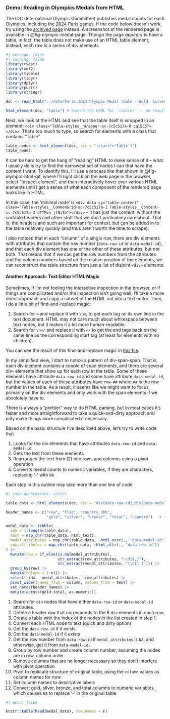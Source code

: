 

::: demo

### Demo: Reading in Olympics Medals from HTML {-}

The IOC (International Olympic Committee) publishes medal counts for each Olympics, including the [2024 Paris games](https://www.olympics.com/en/olympic-games/paris-2024/medals). 
If the code below doesn't work, try using the [archived page](../data/Paris 2024 Olympic Medal Table - Gold, Silver & Bronze.html) instead. 
A screenshot of the rendered page is available in @fig-olympic-medal-page. 
Though the page *appears* to have a table, in fact, the table does not make use of an HTML table element; instead, each row is a series of `div` elements

```r
#| message: false
#| warning: false
library(rvest)
library(xml2)
library(tibble)
library(tidyr)
library(dplyr)
library(purrr)
library(stringr)

doc <- read_html("../data/Paris 2024 Olympic Medal Table - Gold, Silver & Bronze.html")

html_element(doc, "table") # Search the HTML for `<table>` -- no results
```


Next, we look at the HTML and see that the table itself is wrapped in an element: `<div class="Table-styles__Wrapper-sc-7c5c517a-0 cqlSCS"></div>`. 
That's too much to type, so search for elements with a class that contains "Table". 

```r
table_nodes <- html_element(doc, css = "[class*='Table']") 
table_nodes
```

It can be hard to get the hang of "reading" HTML to make sense of it -- what I usually do is try to find the narrowest set of nodes I can that have the content I want. 
To identify this, I'll use a process like that shown in @fig-olympic-html-gif, where I'll right click on the web page in the browser, select "Inspect element", and then interactively hover over various HTML elements until I get a sense of what each component of the rendered page looks like in HTML. 

In this case, the 'minimal node' is `<div data-cy="table-content" class="Table-styles__CommonGrid-sc-7c5c517a-1 Table-styles__Content-sc-7c5c517a-3 dTTMvn jfNiTo"></div>` -- it has just the content, without the sortable headers and other stuff that we don't particularly care about.
That is, the headers and such are important for context, but can be added in to the table relatively quickly (and thus aren't worth the time to scrape). 

I also noticed that in each "column" of a single row, there are div elements with attributes that contain the row number (`data-row-id` or `data-medal-id`), and that each div element has one or the other of these attributes, but not both. 
That means that if we can get the row numbers from the attributes and the column numbers based on the relative position of the elements, we can reconstruct the table structure from just a list of disjoint `<div>` elements. 

::: {.learnmore collapse=true}

#### Another Approach: Text Editor HTML Magic {-}

Sometimes, if I'm not feeling the interactive inspection in the browser, or if things are complicated and/or the inspection isn't going well, I'll take a more direct approach and copy a subset of the HTML out into a text editor. Then, I do a little bit of find-and-replace magic: 

1. Search for `<` and replace it with `\n<`, to get each tag on its own line in the text document. HTML may not care much about whitespace between text nodes, but it makes it a lot more human-readable. 
2. Search for `\n</` and replace it with `</` to get the end tags back on the same line as the corresponding start tag (at least for elements with no children). 

You can see the result of this find-and-replace magic in [this file](../data/Paris 2024 Olympic Medal Table - Gold, Silver & Bronze - table only.txt). 

In my simplified view, I start to notice a pattern of div-span-span. 
That is, each div element contains a couple of span elements, and there are several div- elements that show up for each row in the table.
Some of these elements have attribute `data-row-id` and some have attribute `data-medal-id`, but the values of each of these attributes have `row-##` where `##` is the row number in the table. 
As a result, it seems like we might want to focus primarily on the div elements and only work with the span elements if we absolutely have to. 

:::

There is always a "prettier" way to do HTML parsing, but in most cases it's faster and more straightforward to take a quick-and-dirty approach and only make things more complicated if necessary. 

Based on the basic structure I've described above, let's try to write code that 

1. Looks for the div elements that have attributes `data-row-id` and `data-medal-id`
2. Gets the text from these elements
3. Rearranges the text from (2) into rows and columns using a pivot operation
4. Converts medal counts to numeric variables, if they are characters, replacing '-' with `NA`

Each step in this outline may take more than one line of code.


```r
#| code-annotations: select

table_data <- html_elements(doc, css = "div[data-row-id],div[data-medal-id]")   # <1>

header_names <- c("row", "flag", "country_abb", 
                  "gold", "silver", "bronze", "total", "country")   # <2>

medal_data <- tibble(
  idx = 1:length(table_data),                                                   # <3>
  text = map_chr(table_data, html_text),                                        # <4>
  medal_attributes = map_chr(table_data, ~html_attr(., "data-medal-id")),       # <5>
  row_attributes = map_chr(table_data, ~html_attr(., "data-row-id"))            # <6>
) |>
  mutate(row = if_else(is.na(medal_attributes),                                 # <7>
                       str_extract(row_attributes, "\\d{1,}"),                  # <7>
                       str_extract(medal_attributes, "\\d{1,}"))) |>            # <7>
  group_by(row) |>                                                              # <8>
  mutate(column = 1:n()) |>                                                     # <8>
  select(-idx, -medal_attributes, -row_attributes) |>                           # <9>
  pivot_wider(names_from = column, values_from = text) |>                       # <10>
  set_names(header_names) |>                                                    # <11>
  mutate(across(gold:total, as.numeric))                                        # <12>
```
1. Search for `div` nodes that have either `data-row-id` or `data-medal-id` attributes. 
2. Define a header row that corresponds to the 8 `div` elements in each row.
3. Create a table with the index of the nodes in the list created in step 1.
4. Convert each HTML node to text (quick and dirty option)
5. Get the `data-row-id` if it exists
6. Get the `data-medal-id` if it exists
7. Get the row number from `data-row-id` if `medal_attributes` is `NA`, and otherwise, get it from `data-medal-id.`
8. Group by row number and create column number, assuming the nodes are in row, column order. 
9. Remove columns that are no longer necessary so they don't interfere with pivot operation
10. Pivot to replicate structure of original table, using the `column` values as column names for now.
11. Set column names to descriptive labels
12. Convert gold, silver, bronze, and total columns to numeric variables, which causes `NA` to replace '-' in the original table. 

```r
#| echo: false

knitr::kable(head(medal_data), row.names = F)

```

:::